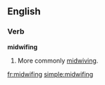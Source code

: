 ==English==

===Verb===
'''midwifing'''

# {{context|rare|lang=en}} {{present participle of|midwife}} More commonly [[midwiving]].

[[fr:midwifing]]
[[simple:midwifing]]